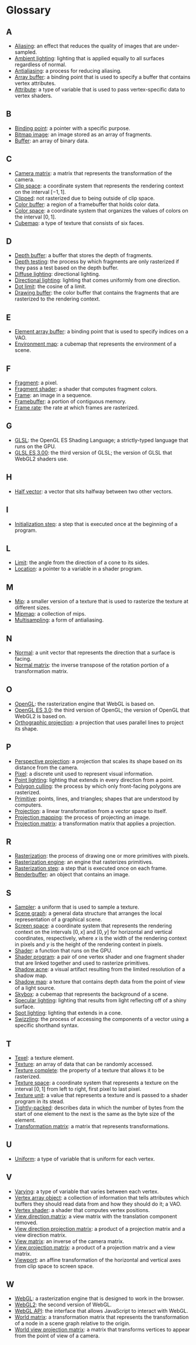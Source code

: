 # Glossary

## A

- [Aliasing](/a/webgl/framebuffers): an effect that reduces the quality of images that are under-sampled.
- [Ambient lighting](/a/webgl/lighting): lighting that is applied equally to all surfaces regardless of normal.
- [Antialiasing](/a/webgl/framebuffers): a process for reducing aliasing.
- [Array buffer](/a/webgl/attributes): a binding point that is used to specify a buffer that contains vertex attributes.
- [Attribute](/a/webgl/attributes): a type of variable that is used to pass vertex-specific data to vertex shaders.

## B

- [Binding point](/a/webgl/attributes): a pointer with a specific purpose.
- [Bitmap image](/a/webgl/shaders): an image stored as an array of fragments.
- [Buffer](/a/webgl/attributes): an array of binary data.

## C

- [Camera matrix](/a/webgl/3d): a matrix that represents the transformation of the camera.
- [Clip space](/a/webgl/shaders): a coordinate system that represents the rendering context on the interval $[-1,1]$.
- [Clipped](/a/webgl/shaders): not rasterized due to being outside of clip space.
- [Color buffer](/a/webgl/shaders): a region of a framebuffer that holds color data.
- [Color space](/a/webgl/shaders): a coordinate system that organizes the values of colors on the interval $[0,1]$.
- [Cubemap](/a/webgl/cubemaps): a type of texture that consists of six faces.

## D

- [Depth buffer](/a/webgl/3d): a buffer that stores the depth of fragments.
- [Depth testing](/a/webgl/3d): the process by which fragments are only rasterized if they pass a test based on the depth buffer.
- [Diffuse lighting](/a/webgl/lighting): directional lighting.
- [Directional lighting](/a/webgl/lighting): lighting that comes uniformly from one direction.
- [Dot limit](/a/webgl/lighting): the cosine of a limit.
- [Drawing buffer](/a/webgl/shaders): the color buffer that contains the fragments that are rasterized to the rendering context.

## E

- [Element array buffer](/a/webgl/attributes): a binding point that is used to specify indices on a VAO.
- [Environment map](/a/webgl/cubemaps): a cubemap that represents the environment of a scene.

## F

- [Fragment](/a/webgl/shaders): a pixel.
- [Fragment shader](/a/webgl/shaders): a shader that computes fragment colors.
- [Frame](/a/webgl/program-structure): an image in a sequence.
- [Framebuffer](/a/webgl/shaders): a portion of contiguous memory.
- [Frame rate](/a/webgl/program-structure): the rate at which frames are rasterized.

## G

- [GLSL](/a/webgl/shaders): the OpenGL ES Shading Language; a strictly-typed language that runs on the GPU.
- [GLSL ES 3.00](/a/webgl/shaders): the third version of GLSL; the version of GLSL that WebGL2 shaders use.

## H

- [Half vector](/a/webgl/lighting): a vector that sits halfway between two other vectors.

## I

- [Initialization step](/a/webgl/program-structure): a step that is executed once at the beginning of a program.

## L

- [Limit](/a/webgl/lighting): the angle from the direction of a cone to its sides.
- [Location](/a/webgl/attributes): a pointer to a variable in a shader program.

## M

- [Mip](/a/webgl/textures): a smaller version of a texture that is used to rasterize the texture at different sizes.
- [Mipmap](/a/webgl/textures): a collection of mips.
- [Multisampling](/a/webgl/framebuffers): a form of antialiasing.

## N

- [Normal](/a/webgl/lighting): a unit vector that represents the direction that a surface is facing.
- [Normal matrix](/a/webgl/lighting): the inverse transpose of the rotation portion of a transformation matrix.

## O

- [OpenGL](/a/webgl/introduction): the rasterization engine that WebGL is based on.
- [OpenGL ES 3.0](/a/webgl/introduction): the third version of OpenGL; the version of OpenGL that WebGL2 is based on.
- [Orthographic projection](/a/webgl/transformation): a projection that uses parallel lines to project its shape.

## P

- [Perspective projection](/a/webgl/3d): a projection that scales its shape based on its distance from the camera.
- [Pixel](/a/webgl/introduction): a discrete unit used to represent visual information.
- [Point lighting](/a/webgl/lighting): lighting that extends in every direction from a point.
- [Polygon culling](/a/webgl/3d): the process by which only front-facing polygons are rasterized.
- [Primitive](/a/webgl/introduction): points, lines, and triangles; shapes that are understood by computers.
- [Projection](/a/webgl/transformation): a linear transformation from a vector space to itself.
- [Projection mapping](/a/webgl/textures): the process of projecting an image.
- [Projection matrix](/a/webgl/transformation): a transformation matrix that applies a projection.

## R

- [Rasterization](/a/webgl/introduction): the process of drawing one or more primitives with pixels.
- [Rasterization engine](/a/webgl/introduction): an engine that rasterizes primitives.
- [Rasterization step](/a/webgl/program-structure): a step that is executed once on each frame.
- [Renderbuffer](/a/webgl/framebuffers): an object that contains an image.

## S

- [Sampler](/a/webgl/textures): a uniform that is used to sample a texture.
- [Scene graph](/a/webgl/scene-graph): a general data structure that arranges the local representation of a graphical scene.
- [Screen space](/a/webgl/program-structure): a coordinate system that represents the rendering context on the intervals $[0,x]$ and $[0,y]$ for horizontal and vertical coordinates, respectively, where $x$ is the width of the rendering context in pixels and $y$ is the height of the rendering context in pixels.
- [Shader](/a/webgl/shaders): a function that runs on the GPU.
- [Shader program](/a/webgl/shaders): a pair of one vertex shader and one fragment shader that are linked together and used to rasterize primitives.
- [Shadow acne](/a/webgl/shadows): a visual artifact resulting from the limited resolution of a shadow map.
- [Shadow map](/a/webgl/shadows): a texture that contains depth data from the point of view of a light source.
- [Skybox](/a/webgl/cubemaps): a cubemap that represents the background of a scene.
- [Specular lighting](/a/webgl/lighting): lighting that results from light reflecting off of a shiny surface.
- [Spot lighting](/a/webgl/lighting): lighting that extends in a cone.
- [Swizzling](/a/webgl/transformation): the process of accessing the components of a vector using a specific shorthand syntax.

## T

- [Texel](/a/webgl/textures): a texture element.
- [Texture](/a/webgl/textures): an array of data that can be randomly accessed.
- [Texture complete](/a/webgl/textures): the property of a texture that allows it to be rasterized.
- [Texture space](/a/webgl/textures): a coordinate system that represents a texture on the interval $[0,1]$ from left to right, first pixel to last pixel.
- [Texture unit](/a/webgl/textures): a value that represents a texture and is passed to a shader program in its stead.
- [Tightly-packed](/a/webgl/attributes): describes data in which the number of bytes from the start of one element to the next is the same as the byte size of the element.
- [Transformation matrix](/a/webgl/transformation): a matrix that represents transformations.

## U

- [Uniform](/a/webgl/uniforms): a type of variable that is uniform for each vertex.

## V

- [Varying](/a/webgl/varyings): a type of variable that varies between each vertex.
- [Vertex array object](/a/webgl/attributes): a collection of information that tells attributes which buffers they should read data from and how they should do it; a VAO.
- [Vertex shader](/a/webgl/shaders): a shader that computes vertex positions.
- [View direction matrix](/a/webgl/cubemaps): a view matrix with the translation component removed.
- [View direction projection matrix](/a/webgl/cubemaps): a product of a projection matrix and a view direction matrix.
- [View matrix](/a/webgl/3d): an inverse of the camera matrix.
- [View projection matrix](/a/webgl/3d): a product of a projection matrix and a view matrix.
- [Viewport](/a/webgl/program-structure): an affine transformation of the horizontal and vertical axes from clip space to screen space.

## W

- [WebGL](/a/webgl/introduction): a rasterization engine that is designed to work in the browser.
- [WebGL2](/a/webgl/introduction): the second version of WebGL.
- [WebGL API](/a/webgl/introduction): the interface that allows JavaScript to interact with WebGL.
- [World matrix](/a/webgl/scene-graph): a transformation matrix that represents the transformation of a node in a scene graph relative to the origin.
- [World view projection matrix](/a/webgl/3d): a matrix that transforms vertices to appear from the point of view of a camera.
